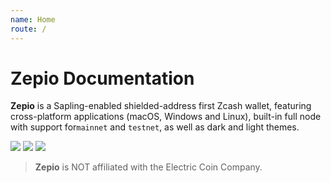 ```yaml
---
name: Home
route: /
---
```



# Zepio Documentation

**Zepio** is a Sapling-enabled shielded-address first Zcash wallet, featuring cross-platform applications (macOS, Windows and Linux), built-in full node with support for`mainnet` and `testnet`, as well as dark and light themes.

<Image src='https://raw.githubusercontent.com/andrerfneves/zepio-docs/develop/docz/assets/dashboard.png' />

<DownloadButton label='Download Zepio (macOS | Windows | Linux)' />

<Image src='https://raw.githubusercontent.com/andrerfneves/zepio-docs/develop/docz/assets/light.png' />
<Image src='https://raw.githubusercontent.com/andrerfneves/zepio-docs/develop/docz/assets/receive.png' />

> **Zepio** is NOT affiliated with the Electric Coin Company.